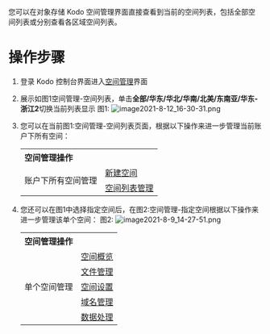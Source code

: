 您可以在对象存储 Kodo 空间管理界面直接查看到当前的空间列表，包括全部空间列表或分别查看各区域空间列表。
<br>

# **操作步骤**
1. 登录 Kodo 控制台界面进入[空间管理](https://portal.qiniu.com/kodo/bucket)界面
2. 展示如图1空间管理-空间列表，单击**全部/华东/华北/华南/北美/东南亚/华东-浙江2**切换当前列表显示
图1:
![image2021-8-12_16-30-31.png](https://dn-odum9helk.qbox.me/Fmr2PnFzx6aNg9_A3-5ntt06aew7)
3. 您可以在当前图1:空间管理-空间列表页面，根据以下操作来进一步管理当前账户下所有空间：
    <table>
    <tr align= "left">
    <th colspan="2">空间管理操作</th>
    </tr>
    <tr>
        <td rowspan="2">账户下所有空间管理</td>
        <td> <a href="/kodo/development_guidelines/8498/the-new-space" target="_blank">新建空间 </a></td>
    </tr>
    <tr>
        <td><a href="/kodo/development_guidelines/8499/list-of-space-management" target="_blank"> 空间列表管理 </a></td>
    </tr>
    
    </table> 


4. 您还可以在图1中选择指定空间后，在图2:空间管理-指定空间根据以下操作来进一步管理该单个空间：
图2:
![image2021-8-9_14-27-51.png](https://dn-odum9helk.qbox.me/FhCRVBonRme3vgJzdqVEaGjR6Bgo)

   <table>
    <tr align= "left">
    <th colspan="2">空间管理操作</th>
    </tr>
    <tr>
        <td rowspan="5">单个空间管理</td>
        <td><a href="/kodo/development_guidelines/8500/an-overview-of-the-space" target="_blank">空间概览</a></td>
    </tr>
    <tr>
        <td><a href="/kodo/development_guidelines/8561/file-management" target="_blank">文件管理</td>
    </tr>
    <tr>
        <td><a href="/kodo/development_guidelines/8501/space-settings" target="_blank">空间设置</a></td>
    </tr>
    <tr>
        <td><a href="/kodo/development_guidelines/8527/kodo-domain-name-management" target="_blank">域名管理</a></td>
    </tr>
    <tr>
        <td><a href="/kodo/development_guidelines/8552/the-data-processing" target="_blank">数据处理</a></td>
    </tr>    
    
</table>
